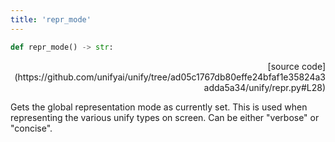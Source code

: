```yaml
---
title: 'repr_mode'
---
```


```python
def repr_mode() -> str:
```

<p align="right">[source code](https://github.com/unifyai/unify/tree/ad05c1767db80effe24bfaf1e35824a3adda5a34/unify/repr.py#L28)</p>

Gets the global representation mode as currently set. This is used when representing
the various unify types on screen. Can be either "verbose" or "concise".